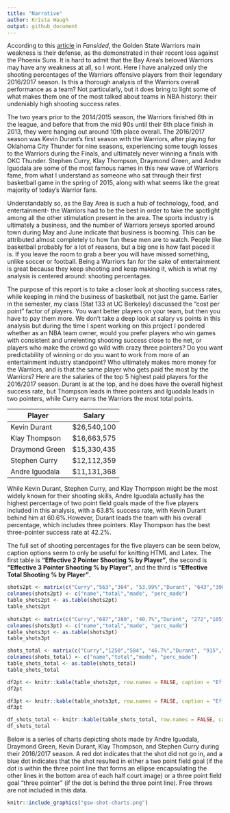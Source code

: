 ```yaml
---
title: "Narrative"
author: Krista Waugh
output: github_document
---
```


According to this [article](https://sircharlesincharge.com/2019/03/13/golden-state-warriors-serious-concern/) in *Fansided*, the Golden State Warriors main weakness is their defense, as the demonstrated in their recent loss against the Phoenix Suns. It is hard to admit that the Bay Area's beloved Warriors may have any weakness at all, so I wont. Here I have analyzed only the shooting percentages of the Warriors offensive players from their legendary 2016/2017 season. Is this a thorough analysis of the Warriors overall performance as a team? Not particularly, but it does bring to light some of what makes them one of the most talked about teams in NBA history: their undeniably high shooting success rates. 

The two years prior to the 2014/2015 season, the Warriors finished 6th in the league, and before that from the mid 90s until their 6th place finish in 2013, they were hanging out around 10th place overall. The 2016/2017 season was Kevin Durant’s first season with the Warriors, after playing for Oklahoma City Thunder for nine seasons, experiencing some tough losses to the Warriors during the Finals, and ultimately never winning a finals with OKC Thunder. Stephen Curry, Klay Thompson, Draymond Green, and Andre Iguodala are some of the most famous names in this new wave of Warriors fame, from what I understand as someone who sat through their first basketball game in the spring of 2015, along with what seems like the great majority of today’s Warrior fans. 

Understandably so, as the Bay Area is such a hub of technology, food, and entertainment- the Warriors had to be the best in order to take the spotlight among all the other stimulation present in the area. The sports industry is ultimately a business, and the number of Warriors jerseys sported around town during May and June indicate that business is booming. This can be attributed almost completely to how fun these men are to watch. People like basketball probably for a lot of reasons, but a big one is how fast paced it is. If you leave the room to grab a beer you will have missed something, unlike soccer or football. Being a Warriors fan for the sake of entertainment is great because they keep shooting and keep making it, which is what my analysis is centered around: shooting percentages. 


The purpose of this report is to take a closer look at shooting success rates, while keeping in mind the business of basketball, not just the game.  Earlier in the semester, my class (Stat 133 at UC Berkeley) discussed the “cost per point” factor of players. You want better players on your team, but then you have to pay them more. We don’t take a deep look at salary vs points in this analysis but during the time I spent working on this project I pondered whether as an NBA team owner, would you  prefer players who win games with consistent and unrelenting shooting success close to the net, or players who make the crowd go wild with crazy three pointers? Do you want predictability of winning or do you want to work from more of an entertainment industry standpoint? Who ultimately makes more money for the Warriors, and is that the same player who gets paid the most by the Warriors? Here are the salaries of the top 5 highest paid players for the 2016/2017 season. Durant is at the top, and he does have the overall highest success rate, but Thompson leads in three pointers and Iguodala leads in two pointers, while Curry earns the Warriors the most total points. 

Player  | Salary
------------- | -------------
Kevin Durant |	$26,540,100
Klay Thompson |	$16,663,575
Draymond Green |	$15,330,435
Stephen Curry |	$12,112,359
Andre Iguodala |	$11,131,368

 

While Kevin Durant, Stephen Curry, and Klay Thompson might be the most widely known for their shooting skills, Andre Iguodala actually has the highest percentage of two point field goals made of the five players included in this analysis, with a 63.8% success rate, with Kevin Durant behind him at 60.6%.However, Durant leads the team with his overall percentage, which includes three pointers. Klay Thompson has the best three-pointer success rate at 42.2%. 

The full set of shooting percentages for the five players can be seen below, caption options seem to only be useful for knitting HTML and Latex. The first table is **"Effective 2 Pointer Shooting % by Player"**, the second is **"Effective 3 Pointer Shooting % by Player"**, and the third is **"Effective Total Shooting % by Player"**. 


```r
shots2pt <- matrix(c("Curry","563","304", "53.99%","Durant", "643","390","60.6%","Green", "346","171","49.4%", "Iguodala", "210", "134", "63.8%", "Thompson", "640", "329", "51.4%"), ncol=4,byrow=TRUE)
colnames(shots2pt) <- c("name","total","made", "perc_made")
table_shots2pt <- as.table(shots2pt)
table_shots2pt
   
shots3pt <- matrix(c("Curry","687","280", "40.7%","Durant", "272","105","38.6%","Green", "232","74","31.9%", "Iguodala", "161", "58", "36%", "Thompson", "580", "246", "42.4%"), ncol=4,byrow=TRUE)
colnames(shots3pt) <- c("name","total","made", "perc_made")
table_shots3pt <- as.table(shots3pt)
table_shots3pt

shots_total <- matrix(c("Curry","1250","584", "46.7%","Durant", "915","495","54.1%","Green", "578","245","42.4%", "Iguodala", "371", "192", "51.8%", "Thompson", "1220", "575", "47.1%"), ncol=4,byrow=TRUE)
colnames(shots_total) <- c("name","total","made", "perc_made")
table_shots_total <- as.table(shots_total)
table_shots_total


```

```r
df2pt <- knitr::kable(table_shots2pt, row.names = FALSE, caption = "Effective 2 Pointer Shooting % by PLayer", format = 'pandoc')
df2pt
```

```r
df3pt <- knitr::kable(table_shots3pt, row.names = FALSE, caption = "Effective 3 Pointer Shooting % by PLayer", format = 'pandoc')
df3pt
```

```r
df_shots_total <- knitr::kable(table_shots_total, row.names = FALSE, caption = "Effective Shooting % by Player", format = 'pandoc')
df_shots_total
```





Below is a series of charts depicting shots made by Andre Iguodala, Draymond Green, Kevin Durant, Klay Thompson, and Stephen Curry during their 2016/2017 season. A red dot indicates that the shot did not go in, and a blue dot indicates that the shot resulted in either a two point field goal (if the dot is within the three point line that forms an ellipse encapsulating the other lines in the bottom area of each half court image) or a three point field goal “three pointer” (if the dot is behind the three point line).  Free throws are not included in this data. 

```r
knitr::include_graphics("gsw-shot-charts.png")
```


